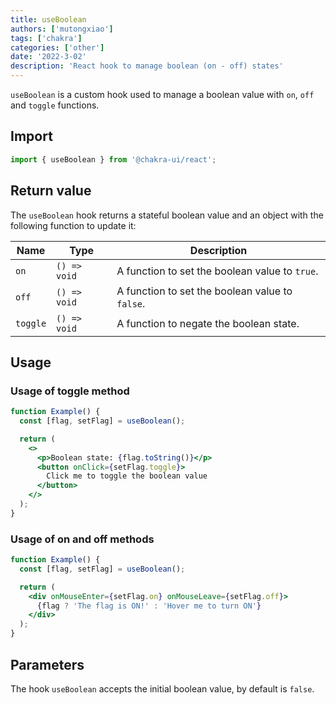 ```yaml
---
title: useBoolean
authors: ['mutongxiao']
tags: ['chakra']
categories: ['other']
date: '2022-3-02'
description: 'React hook to manage boolean (on - off) states'
---
```


`useBoolean` is a custom hook used to manage a boolean value with `on`, `off`
and `toggle` functions.

## Import

```js
import { useBoolean } from '@chakra-ui/react';
```

## Return value

The `useBoolean` hook returns a stateful boolean value and an object with the
following function to update it:

| Name     | Type         | Description                                     |
| -------- | ------------ | ----------------------------------------------- |
| `on`     | `() => void` | A function to set the boolean value to `true`.  |
| `off`    | `() => void` | A function to set the boolean value to `false`. |
| `toggle` | `() => void` | A function to negate the boolean state.         |

## Usage

### Usage of toggle method

```jsx
function Example() {
  const [flag, setFlag] = useBoolean();

  return (
    <>
      <p>Boolean state: {flag.toString()}</p>
      <button onClick={setFlag.toggle}>
        Click me to toggle the boolean value
      </button>
    </>
  );
}
```

### Usage of on and off methods

```jsx
function Example() {
  const [flag, setFlag] = useBoolean();

  return (
    <div onMouseEnter={setFlag.on} onMouseLeave={setFlag.off}>
      {flag ? 'The flag is ON!' : 'Hover me to turn ON'}
    </div>
  );
}
```

## Parameters

The hook `useBoolean` accepts the initial boolean value, by default is `false`.
